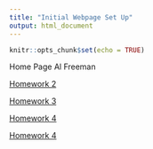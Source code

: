 ```yaml
---
title: "Initial Webpage Set Up"
output: html_document
---
```


```r
knitr::opts_chunk$set(echo = TRUE)
```

Home Page
Al Freeman


[Homework 2](newpage.html)

[Homework 3](Homework 3.html)

[Homework 4](Homework 4.html)

[Homework 4](Homework_5.html)

